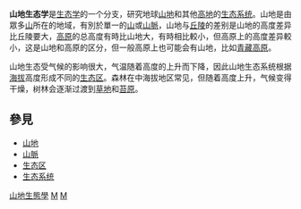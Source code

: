 {{Multiple issues|
{{Unreferenced |time=2015-09-22T13:23:54+00:00 }}
{{Expand language|1=en|time=2020-10-01T11:24:30+00:00}}
}}

'''山地生态学'''是[[生态学|生态学]]的一个分支，研究地球[[山地|山地]]和其他[[高地|高地]]的[[生态系统|生态系统]]。山地是由眾多[[山|山]]所在的地域，有別於單一的[[山|山]]或[[山脈|山脈]]，山地与[[丘陵|丘陵]]的差别是山地的高度差异比丘陵要大，[[高原|高原]]的总高度有時比山地大，有時相比較小，但高原上的高度差异較小，这是山地和高原的区分，但一般高原上也可能会有山地，比如[[青藏高原|青藏高原]]。

山地生态受气候的影响很大，气温随着高度的上升而下降，因此山地生态系统根据[[海拔|海拔]]高度形成不同的[[生态区|生态区]]。森林在中海拔地区常见，但随着高度上升，气候变得干燥，树林会逐渐过渡到[[草地|草地]]和[[苔原|苔原]]。

== 參見 ==
* [[山|山地]]
* [[山脈|山脈]]
* [[生态区|生态区]]
* [[生态系统|生态系统]]

{{ecology-stub}}

[[Category:山地生態學|]]
[[Category:生态学分科|M]]
[[Category:森林生态学|M]]